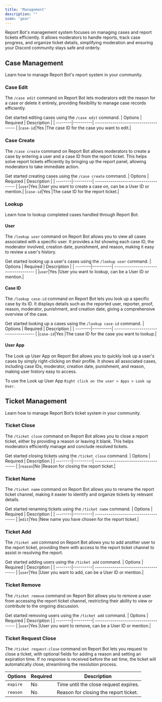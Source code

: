 ---
title: 'Management'
description: ""
icon: 'gear'
---
Report Bot's management system focuses on managing cases and report tickets efficiently. It allows moderators to handle reports, track case progress, and organize ticket details, simplifying moderation and ensuring your Discord community stays safe and orderly.
## Case Management
Learn how to manage Report Bot's report system in your community.
### Case Edit
The `/case edit` command on Report Bot lets moderators edit the reason for a case or delete it entirely, providing flexibility to manage case records efficiently.

Get started editing cases using the `/case edit` command.
| Options | Required | Description                     |
| --------|----------| ------------------------------------- |
|`case-id`|Yes       |The case ID for the case you want to edit.|
### Case Create
The `/case create` command on Report Bot allows moderators to create a case by entering a user and a case ID from the report ticket. This helps solve report tickets efficiently by bringing up the report panel, allowing moderators to take immediate action.

Get started creating cases using the `/case create` command.
| Options | Required | Description                     |
| --------|----------| ------------------------------------- |
|`user`|Yes       |User you want to create a case on, can be a User ID or mention.|
|`case-id`|Yes       |The case ID for the report ticket.|
### Lookup
Learn how to lookup completed cases handled through Report Bot.
#### User
The `/lookup user` command on Report Bot allows you to view all cases associated with a specific user. It provides a list showing each case ID, the moderator involved, creation date, punishment, and reason, making it easy to review a user's history.

Get started looking up a user's cases using the `/lookup user` command.
| Options | Required | Description                     |
| --------|----------| ------------------------------------- |
|`user`|Yes       |User you want to lookup, can be a User ID or mention.|
#### Case ID
The `/lookup case-id` command on Report Bot lets you look up a specific case by its ID. It displays details such as the reported user, reporter, proof, reason, moderator, punishment, and creation date, giving a comprehensive overview of the case.

Get started looking up a cases using the `/lookup case-id` command.
| Options | Required | Description                     |
| --------|----------| ------------------------------------- |
|`case-id`|Yes       |The case ID for the case you want to lookup.|
#### User App
The Look up User App on Report Bot allows you to quickly look up a user's cases by simply right-clicking on their profile. It shows all associated cases, including case IDs, moderator, creation date, punishment, and reason, making user history easy to access.

To use the Look up User App `Right click on the user > Apps > Look up User`.
## Ticket Management
Learn how to manage Report Bot’s ticket system in your community.
### Ticket Close
The `/ticket close` command on Report Bot allows you to close a report ticket, either by providing a reason or leaving it blank. This helps moderators efficiently manage and conclude resolved tickets.

Get started closing tickets using the `/ticket close` command. 
| Options | Required | Description                     |
| --------|----------| ------------------------------------- |
|`reason`|No       |Reason for closing the report ticket.|
### Ticket Name
The `/ticket name` command on Report Bot allows you to rename the report ticket channel, making it easier to identify and organize tickets by relevant details.

Get started renaming tickets using the `/ticket name` command. 
| Options | Required | Description                     |
| --------|----------| ------------------------------------- |
|`edit`|Yes       |New name you have chosen for the report ticket.|
### Ticket Add
The `/ticket add` command on Report Bot allows you to add another user to the report ticket, providing them with access to the report ticket channel to assist in resolving the report.

Get started adding users using the `/ticket add` command. 
| Options | Required | Description                     |
| --------|----------| ------------------------------------- |
|`user`|Yes       |User you want to add, can be a User ID or mention.|
### Ticket Remove
The `/ticket remove` command on Report Bot allows you to remove a user from accessing the report ticket channel, restricting their ability to view or contribute to the ongoing discussion.

Get started removing users using the `/ticket add` command. 
| Options | Required | Description                     |
| --------|----------| ------------------------------------- |
|`user`|Yes       |User you want to remove, can be a User ID or mention.|
### Ticket Request Close
The `/ticket request-close` command on Report Bot lets you request to close a ticket, with optional fields for adding a reason and setting an expiration time. If no response is received before the set time, the ticket will automatically close, streamlining the resolution process.

| Options | Required | Description                     |
| --------|----------| ------------------------------------- |
|`expire`|No       |Time until the close request expires.|
|`reason`|No       |Reason for closing the report ticket.|


